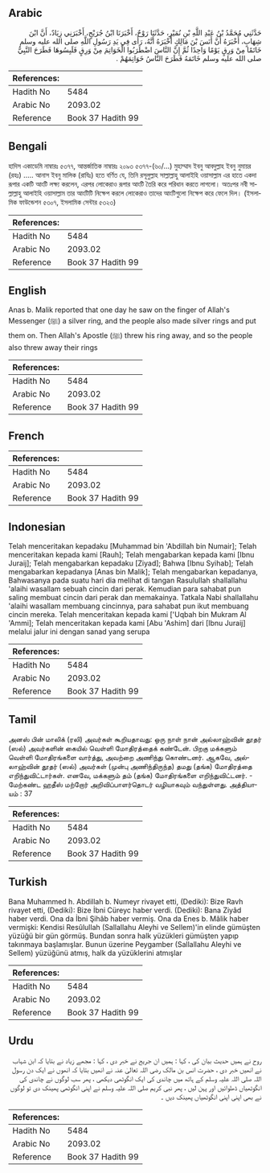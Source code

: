 ## Arabic


<div dir="rtl" lang="ar" style={{fontSize:'larger',backgroundColor:'#f8f9fa',padding:20}}>
حَدَّثَنِي مُحَمَّدُ بْنُ عَبْدِ اللَّهِ بْنِ نُمَيْرٍ، حَدَّثَنَا رَوْحٌ، أَخْبَرَنَا ابْنُ جُرَيْجٍ، أَخْبَرَنِي زِيَادٌ، أَنَّ ابْنَ شِهَابٍ، أَخْبَرَهُ أَنَّ أَنَسَ بْنَ مَالِكٍ أَخْبَرَهُ أَنَّهُ، رَأَى فِي يَدِ رَسُولِ اللَّهِ صلى الله عليه وسلم خَاتَمًا مِنْ وَرِقٍ يَوْمًا وَاحِدًا ثُمَّ إِنَّ النَّاسَ اضْطَرَبُوا الْخَوَاتِمَ مِنْ وَرِقٍ فَلَبِسُوهَا فَطَرَحَ النَّبِيُّ صلى الله عليه وسلم خَاتَمَهُ فَطَرَحَ النَّاسُ خَوَاتِمَهُمْ ‏.‏
</div>
<div style={{backgroundColor:'#f8f9fa',padding:20, marginBottom: 10}}><table> <thead> <tr> <th>References:</th> <th></th> </tr> </thead> <tbody><tr><td>Hadith No</td><td>5484</td></tr><tr><td>Arabic No</td><td>2093.02</td></tr><tr><td>Reference</td><td>Book 37 Hadith 99</td></tr></tbody></table></div>

## Bengali


<div dir="ltr" lang="bn" style={{fontSize:'larger',backgroundColor:'#f8f9fa',padding:20}}>
হাদিস একাডেমি নাম্বারঃ ৫৩৭৭, আন্তর্জাতিক নাম্বারঃ ২০৯৩ ৫৩৭৭-(৬০/…) মুহাম্মাদ ইবনু আবদুল্লাহ ইবনু নুমায়র (রহঃ) ..... আনাস ইবনু মালিক (রাযিঃ) হতে বর্ণিত যে, তিনি রসূলুল্লাহ সাল্লাল্লাহু আলাইহি ওয়াসাল্লাম এর হাতে একদা রূপার একটি আংটি লক্ষ্য করলেন, এরপর লোকেরাও রূপার আংটি তৈরি করে পরিধান করতে লাগলো। অতঃপর নবী সাল্লাল্লাহু আলাইহি ওয়াসাল্লাম তার আংটিটি নিক্ষেপ করলে লোকেরাও তাদের আংটিগুলো নিক্ষেপ করে ফেলে দিল। (ইসলামিক ফাউন্ডেশন ৫৩০৭, ইসলামিক সেন্টার ৫৩২৩)
</div>
<div style={{backgroundColor:'#f8f9fa',padding:20, marginBottom: 10}}><table> <thead> <tr> <th>References:</th> <th></th> </tr> </thead> <tbody><tr><td>Hadith No</td><td>5484</td></tr><tr><td>Arabic No</td><td>2093.02</td></tr><tr><td>Reference</td><td>Book 37 Hadith 99</td></tr></tbody></table></div>

## English


<div dir="ltr" lang="en" style={{fontSize:'larger',backgroundColor:'#f8f9fa',padding:20}}>
Anas b. Malik reported that one day he saw on the finger of Allah's Messenger (ﷺ) a silver ring, and the people also made silver rings and put them on. Then Allah's Apostle (ﷺ) threw his ring away, and so the people also threw away their rings
</div>
<div style={{backgroundColor:'#f8f9fa',padding:20, marginBottom: 10}}><table> <thead> <tr> <th>References:</th> <th></th> </tr> </thead> <tbody><tr><td>Hadith No</td><td>5484</td></tr><tr><td>Arabic No</td><td>2093.02</td></tr><tr><td>Reference</td><td>Book 37 Hadith 99</td></tr></tbody></table></div>

## French


<div dir="ltr" lang="fr" style={{fontSize:'larger',backgroundColor:'#f8f9fa',padding:20}}>

</div>
<div style={{backgroundColor:'#f8f9fa',padding:20, marginBottom: 10}}><table> <thead> <tr> <th>References:</th> <th></th> </tr> </thead> <tbody><tr><td>Hadith No</td><td>5484</td></tr><tr><td>Arabic No</td><td>2093.02</td></tr><tr><td>Reference</td><td>Book 37 Hadith 99</td></tr></tbody></table></div>

## Indonesian


<div dir="ltr" lang="id" style={{fontSize:'larger',backgroundColor:'#f8f9fa',padding:20}}>
Telah menceritakan kepadaku [Muhammad bin 'Abdillah bin Numair]; Telah menceritakan kepada kami [Rauh]; Telah mengabarkan kepada kami [Ibnu Juraij]; Telah mengabarkan kepadaku [Ziyad]; Bahwa [Ibnu Syihab]; Telah mengabarkan kepadanya [Anas bin Malik]; Telah mengabarkan kepadanya, Bahwasanya pada suatu hari dia melihat di tangan Rasulullah shallallahu 'alaihi wasallam sebuah cincin dari perak. Kemudian para sahabat pun saling membuat cincin dari perak dan memakainya. Tatkala Nabi shallallahu 'alaihi wasallam membuang cincinnya, para sahabat pun ikut membuang cincin mereka. Telah menceritakan kepada kami ['Uqbah bin Mukram Al 'Ammi]; Telah menceritakan kepada kami [Abu 'Ashim] dari [Ibnu Juraij] melalui jalur ini dengan sanad yang serupa
</div>
<div style={{backgroundColor:'#f8f9fa',padding:20, marginBottom: 10}}><table> <thead> <tr> <th>References:</th> <th></th> </tr> </thead> <tbody><tr><td>Hadith No</td><td>5484</td></tr><tr><td>Arabic No</td><td>2093.02</td></tr><tr><td>Reference</td><td>Book 37 Hadith 99</td></tr></tbody></table></div>

## Tamil


<div dir="ltr" lang="ta" style={{fontSize:'larger',backgroundColor:'#f8f9fa',padding:20}}>
அனஸ் பின் மாலிக் (ரலி) அவர்கள் கூறியதாவது: ஒரு நாள் நான் அல்லாஹ்வின் தூதர் (ஸல்) அவர்களின் கையில் வெள்ளி மோதிரத்தைக் கண்டேன். பிறகு மக்களும் வெள்ளி மோதிரங்களை வார்த்து, அவற்றை அணிந்து கொண்டனர். ஆகவே, அல்லாஹ்வின் தூதர் (ஸல்) அவர்கள் (முன்பு அணிந்திருந்த) தமது (தங்க) மோதிரத்தை எறிந்துவிட்டார்கள். எனவே, மக்களும் தம் (தங்க) மோதிரங்களை எறிந்துவிட்டனர். - மேற்கண்ட ஹதீஸ் மற்றோர் அறிவிப்பாளர்தொடர் வழியாகவும் வந்துள்ளது. அத்தியாயம் : 37
</div>
<div style={{backgroundColor:'#f8f9fa',padding:20, marginBottom: 10}}><table> <thead> <tr> <th>References:</th> <th></th> </tr> </thead> <tbody><tr><td>Hadith No</td><td>5484</td></tr><tr><td>Arabic No</td><td>2093.02</td></tr><tr><td>Reference</td><td>Book 37 Hadith 99</td></tr></tbody></table></div>

## Turkish


<div dir="ltr" lang="tr" style={{fontSize:'larger',backgroundColor:'#f8f9fa',padding:20}}>
Bana Muhammed h. Abdillah b. Numeyr rivayet etti, (Dediki): Bize Ravh rivayet etti, (Dediki): Bize İbni Cüreyc haber verdi. (Dediki): Bana Ziyâd haber verdi. Ona da İbni Şihâb haber vermiş. Ona da Enes b. Mâlik haber vermişki: Kendisi Resûlullah (Sallallahu Aleyhi ve Sellem)'in elinde gümüşten yüzüğü bir gün görmüş. Bundan sonra halk yüzükleri gümüşten yapıp takınmaya başlamışlar. Bunun üzerine Peygamber (Sallallahu Aleyhi ve Sellem) yüzüğünü atmış, halk da yüzüklerini atmışlar
</div>
<div style={{backgroundColor:'#f8f9fa',padding:20, marginBottom: 10}}><table> <thead> <tr> <th>References:</th> <th></th> </tr> </thead> <tbody><tr><td>Hadith No</td><td>5484</td></tr><tr><td>Arabic No</td><td>2093.02</td></tr><tr><td>Reference</td><td>Book 37 Hadith 99</td></tr></tbody></table></div>

## Urdu


<div dir="rtl" lang="ur" style={{fontSize:'larger',backgroundColor:'#f8f9fa',padding:20}}>
روح نے ہمیں حدیث بیان کی ، کہا : ہمیں ان جریج نے خبر دی ، کہا : مجھے زیاد نے بتایا کہ ابن شہاب نے انھیں خبر دی ، حضرت انس بن مالک رضی اللہ تعالیٰ عنہ نے انھیں بتایا کہ انھوں نے ایک دن رسول اللہ صلی اللہ علیہ وسلم کے ہاتھ میں چاندی کی ایک انگوٹھی دیکھی ، پھر سب لوگوں نے چاندی کی انگوٹھیاں ڈھلوائیں اور پہن لیں ، پھر نبی کریم صلی اللہ علیہ وسلم نے اپنی انگوٹھی پھینک دی تو لوگوں نے بھی اپنی اپنی انگوٹھیاں پھینک دیں ۔
</div>
<div style={{backgroundColor:'#f8f9fa',padding:20, marginBottom: 10}}><table> <thead> <tr> <th>References:</th> <th></th> </tr> </thead> <tbody><tr><td>Hadith No</td><td>5484</td></tr><tr><td>Arabic No</td><td>2093.02</td></tr><tr><td>Reference</td><td>Book 37 Hadith 99</td></tr></tbody></table></div>